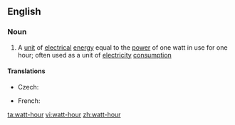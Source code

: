 ==English==

===Noun===
{{wikipedia}}
{{en-noun|head=[[watt]]-[[hour]]}}

# A [[unit]] of [[electrical]] [[energy]] equal to the [[power]] of one watt in use for one hour; often used as a unit of [[electricity]] [[consumption]]

====Translations====
{{trans-top|unit of electrical energy equal to the power of one watt in use for one hour}}
* Czech: {{t|cs|watthodina|f}}
{{trans-mid}}
* French: {{t+|fr|wattheure|m}}
{{trans-bottom}}

[[ta:watt-hour]]
[[vi:watt-hour]]
[[zh:watt-hour]]